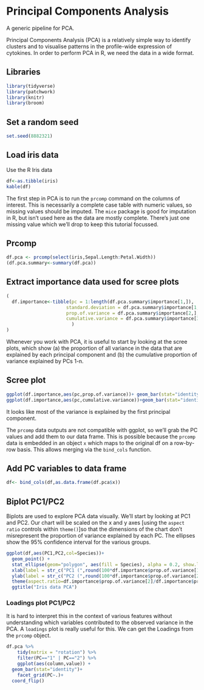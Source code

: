# Principal Components Analysis

A generic pipeline for PCA.

Principal Components Analysis (PCA) is a relatively simple way to identify clusters and to visualise patterns in the profile-wide expression of cytokines. In order to perform PCA in R, we need the data in a wide format.

## Libraries

```r
library(tidyverse)
library(patchwork)
library(knitr)
library(broom)
```

## Set a random seed

```r
set.seed(8882321)
```

## Load iris data

Use the R Iris data

```r
df<-as.tibble(iris)
kable(df)
```

The first step in PCA is to run the `prcomp` command on the columns of interest. This is necessarily a complete case table with numeric values, so missing values should be imputed. The `mice` package is good for imputation in R, but isn't used here as the data are mostly complete. There's just one missing value which we'll drop to keep this tutorial focussed.

## Prcomp 

```r
df.pca <- prcomp(select(iris,Sepal.Length:Petal.Width))
(df.pca.summary<-summary(df.pca))
```

## Extract importance data used for scree plots

```r
(
  df.importance<-tibble(pc = 1:length(df.pca.summary$importance[1,]),
                      standard.deviation = df.pca.summary$importance[1,],
                      prop.of.variance = df.pca.summary$importance[2,],
                      cumulative.variance = df.pca.summary$importance[3,]
                        )
)

```

Whenever you work with PCA, it is useful to start by looking at the scree plots, which show (a) the proportion of all variance in the data that are explained by each principal component and (b) the cumulative proportion of variance explained by PCs 1-n.

## Scree plot

```r
ggplot(df.importance,aes(pc,prop.of.variance))+ geom_bar(stat="identity") +
ggplot(df.importance,aes(pc,cumulative.variance))+geom_bar(stat="identity")
```

It looks like most of the variance is explained by the first principal component.

The `prcomp` data outputs are not compatible with ggplot, so we'll grab the PC values and add them to our data frame. This is possible because the `prcomp` data is embedded in an object `x` which maps to the original df on a row-by-row basis. This allows merging via the `bind_cols` function.

## Add PC variables to data frame

```r
df<- bind_cols(df,as.data.frame(df.pca$x))

```

## Biplot PC1/PC2

Biplots are used to explore PCA data visually. We'll start by looking at PC1 and PC2. Our chart will be scaled on the x and y axes \[using the `aspect ratio` controls within `theme()`\]so that the dimensions of the chart don't misrepresent the proportion of variance explained by each PC. The ellipses show the 95% confidence interval for the various groups.

```r
ggplot(df,aes(PC1,PC2,col=Species))+
  geom_point() +
  stat_ellipse(geom="polygon", aes(fill = Species), alpha = 0.2, show.legend = FALSE, level = 0.95)+
  xlab(label = str_c("PC1 (",round(100*df.importance$prop.of.variance[1],2)," %)",sep = ""))+
  ylab(label = str_c("PC2 (",round(100*df.importance$prop.of.variance[2],2)," %)",sep = ""))+
  theme(aspect.ratio=df.importance$prop.of.variance[2]/df.importance$prop.of.variance[1])+
  ggtitle("Iris data PCA")


```

### Loadings plot PC1/PC2

It is hard to interpret this in the context of various features without understanding which variables contributed to the observed variance in the PCA. A `loadings` plot is really useful for this. We can get the Loadings from the `prcomp` object.

```r

df.pca %>%
    tidy(matrix = "rotation") %>% 
    filter(PC=="1" | PC=="2") %>% 
    ggplot(aes(column,value)) +
  geom_bar(stat="identity")+
    facet_grid(PC~.)+
  coord_flip()
```
